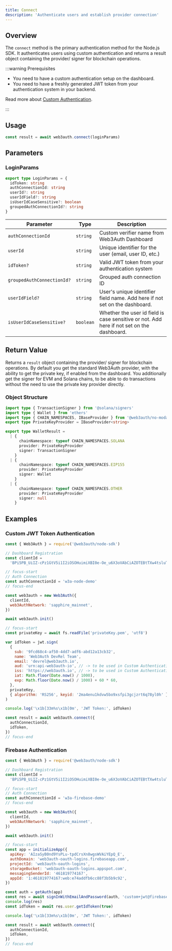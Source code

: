 ```yaml
---
title: Connect
description: 'Authenticate users and establish provider connection'
---
```


## Overview

The `connect` method is the primary authentication method for the Node.js SDK. It authenticates users using custom authentication and returns a result object containing the provider/ signer for blockchain operations.

:::warning Prerequisites

- You need to have a custom authentication setup on the dashboard.
- You need to have a freshly generated JWT token from your authentication system in your backend.

Read more about [Custom Authentication](/embedded-wallets/authentication/custom-connections/custom-jwt/).

:::

## Usage

```javascript
const result = await web3auth.connect(loginParams)
```

## Parameters

### LoginParams

```typescript
export type LoginParams = {
  idToken: string
  authConnectionId: string
  userId?: string
  userIdField?: string
  isUserIdCaseSensitive?: boolean
  groupedAuthConnectionId?: string
}
```

| Parameter                  | Type      | Description                                                                               |
| -------------------------- | --------- | ----------------------------------------------------------------------------------------- |
| `authConnectionId`         | `string`  | Custom verifier name from Web3Auth Dashboard                                              |
| `userId`                   | `string`  | Unique identifier for the user (email, user ID, etc.)                                     |
| `idToken?`                 | `string`  | Valid JWT token from your authentication system                                           |
| `groupedAuthConnectionId?` | `string`  | Grouped auth connection ID                                                                |
| `userIdField?`             | `string`  | User's unique identifier field name. Add here if not set on the dashboard.                |
| `isUserIdCaseSensitive?`   | `boolean` | Whether the user id field is case sensitive or not. Add here if not set on the dashboard. |

## Return Value

Returns a `result` object containing the provider/ signer for blockchain operations. By default you get the standard Web3Auth provider, with the ability to get the private key, if enabled from the dashboard. You additionally get the signer for EVM and Solana chains, to be able to do transactions without the need to use the private key provider directly.

### Object Structure

```typescript
import type { TransactionSigner } from '@solana/signers'
import type { Wallet } from 'ethers'
import type { CHAIN_NAMESPACES, IBaseProvider } from '@web3auth/no-modal'
export type PrivateKeyProvider = IBaseProvider<string>

export type WalletResult =
  | {
      chainNamespace: typeof CHAIN_NAMESPACES.SOLANA
      provider: PrivateKeyProvider
      signer: TransactionSigner
    }
  | {
      chainNamespace: typeof CHAIN_NAMESPACES.EIP155
      provider: PrivateKeyProvider
      signer: Wallet
    }
  | {
      chainNamespace: typeof CHAIN_NAMESPACES.OTHER
      provider: PrivateKeyProvider
      signer: null
    }
```

## Examples

### Custom JWT Token Authentication

```javascript
const { Web3Auth } = require('@web3auth/node-sdk')

// Dashboard Registration
const clientId =
  'BPi5PB_UiIZ-cPz1GtV5i1I2iOSOHuimiXBI0e-Oe_u6X3oVAbCiAZOTEBtTXw4tsluTITPqA8zMsfxIKMjiqNQ'

// focus-start
// Auth Connection
const authConnectionId = 'w3a-node-demo'
// focus-end

const web3auth = new Web3Auth({
  clientId,
  web3AuthNetwork: 'sapphire_mainnet',
})

await web3auth.init()

// focus-start
const privateKey = await fs.readFile('privateKey.pem', 'utf8')

var idToken = jwt.sign(
  {
    sub: '9fcd68c4-af50-4dd7-adf6-abd12a13cb32',
    name: 'Web3Auth DevRel Team',
    email: 'devrel@web3auth.io',
    aud: 'urn:api-web3auth-io', // -> to be used in Custom Authentication as JWT Field
    iss: 'https://web3auth.io', // -> to be used in Custom Authentication as JWT Field
    iat: Math.floor(Date.now() / 1000),
    exp: Math.floor(Date.now() / 1000) + 60 * 60,
  },
  privateKey,
  { algorithm: 'RS256', keyid: '2ma4enu1kdvw5bo9xsfpi3gcjzrt6q78yl0h' }
)

console.log('\x1b[33m%s\x1b[0m', 'JWT Token:', idToken)

const result = await web3auth.connect({
  authConnectionId,
  idToken,
})
// focus-end
```

### Firebase Authentication

```javascript
const { Web3Auth } = require('@web3auth/node-sdk')

// Dashboard Registration
const clientId =
  'BPi5PB_UiIZ-cPz1GtV5i1I2iOSOHuimiXBI0e-Oe_u6X3oVAbCiAZOTEBtTXw4tsluTITPqA8zMsfxIKMjiqNQ'

// focus-start
// Auth Connection
const authConnectionId = 'w3a-firebase-demo'
// focus-end

const web3auth = new Web3Auth({
  clientId,
  web3AuthNetwork: 'sapphire_mainnet',
})

await web3auth.init()

// focus-start
const app = initializeApp({
  apiKey: 'AIzaSyB0nd9YsPLu-tpdCrsXn8wgsWVAiYEpQ_E',
  authDomain: 'web3auth-oauth-logins.firebaseapp.com',
  projectId: 'web3auth-oauth-logins',
  storageBucket: 'web3auth-oauth-logins.appspot.com',
  messagingSenderId: '461819774167',
  appId: '1:461819774167:web:e74addfb6cc88f3b5b9c92',
})

const auth = getAuth(app)
const res = await signInWithEmailAndPassword(auth, 'custom+jwt@firebase.login', 'Testing@123')
console.log(res)
const idToken = await res.user.getIdToken(true)

console.log('\x1b[33m%s\x1b[0m', 'JWT Token:', idToken)

const result = await web3auth.connect({
  authConnectionId,
  idToken,
})
// focus-end
```

